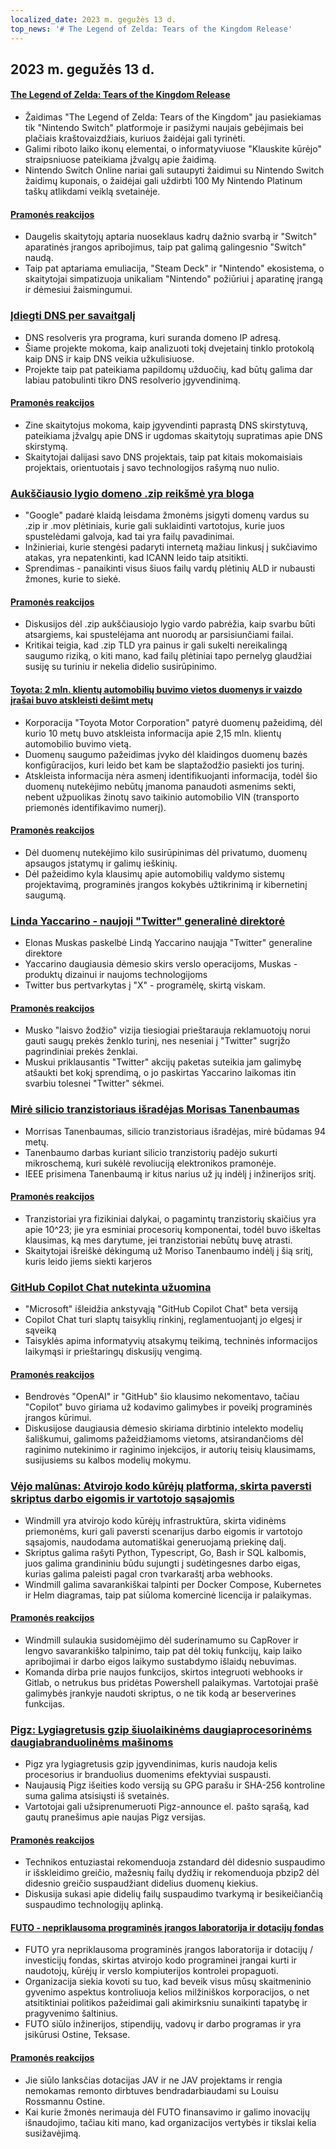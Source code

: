 ```yaml
---
localized_date: 2023 m. gegužės 13 d.
top_news: '# The Legend of Zelda: Tears of the Kingdom Release'
---
```


## 2023 m. gegužės 13 d.

#### [The Legend of Zelda: Tears of the Kingdom Release](https://www.zelda.com/tears-of-the-kingdom/)

- Žaidimas "The Legend of Zelda: Tears of the Kingdom" jau pasiekiamas tik "Nintendo Switch" platformoje ir pasižymi naujais gebėjimais bei plačiais kraštovaizdžiais, kuriuos žaidėjai gali tyrinėti.
- Galimi riboto laiko ikonų elementai, o informatyviuose "Klauskite kūrėjo" straipsniuose pateikiama įžvalgų apie žaidimą.
- Nintendo Switch Online nariai gali sutaupyti žaidimui su Nintendo Switch žaidimų kuponais, o žaidėjai gali uždirbti 100 My Nintendo Platinum taškų atlikdami veiklą svetainėje.

#### [Pramonės reakcijos](http://news.ycombinator.com/item?id=35912318)

- Daugelis skaitytojų aptaria nuoseklaus kadrų dažnio svarbą ir "Switch" aparatinės įrangos apribojimus, taip pat galimą galingesnio "Switch" naudą.
- Taip pat aptariama emuliacija, "Steam Deck" ir "Nintendo" ekosistema, o skaitytojai simpatizuoja unikaliam "Nintendo" požiūriui į aparatinę įrangą ir dėmesiui žaismingumui.

### [Įdiegti DNS per savaitgalį](https://implement-dns.wizardzines.com/)

- DNS resolveris yra programa, kuri suranda domeno IP adresą.
- Šiame projekte mokoma, kaip analizuoti tokį dvejetainį tinklo protokolą kaip DNS ir kaip DNS veikia užkulisiuose.
- Projekte taip pat pateikiama papildomų užduočių, kad būtų galima dar labiau patobulinti tikro DNS resolverio įgyvendinimą.

#### [Pramonės reakcijos](http://news.ycombinator.com/item?id=35916064)

- Zine skaitytojus mokoma, kaip įgyvendinti paprastą DNS skirstytuvą, pateikiama įžvalgų apie DNS ir ugdomas skaitytojų supratimas apie DNS skirstymą.
- Skaitytojai dalijasi savo DNS projektais, taip pat kitais mokomaisiais projektais, orientuotais į savo technologijos rašymą nuo nulio.

### [Aukščiausio lygio domeno .zip reikšmė yra bloga](https://financialstatement.zip/)

- "Google" padarė klaidą leisdama žmonėms įsigyti domenų vardus su .zip ir .mov plėtiniais, kurie gali suklaidinti vartotojus, kurie juos spustelėdami galvoja, kad tai yra failų pavadinimai.
- Inžinieriai, kurie stengėsi padaryti internetą mažiau linkusį į sukčiavimo atakas, yra nepatenkinti, kad ICANN leido taip atsitikti.
- Sprendimas - panaikinti visus šiuos failų vardų plėtinių ALD ir nubausti žmones, kurie to siekė.

#### [Pramonės reakcijos](http://news.ycombinator.com/item?id=35920336)

- Diskusijos dėl .zip aukščiausiojo lygio vardo pabrėžia, kaip svarbu būti atsargiems, kai spustelėjama ant nuorodų ar parsisiunčiami failai.
- Kritikai teigia, kad .zip TLD yra painus ir gali sukelti nereikalingą saugumo riziką, o kiti mano, kad failų plėtiniai tapo pernelyg glaudžiai susiję su turiniu ir nekelia didelio susirūpinimo.

#### [Toyota: 2 mln. klientų automobilių buvimo vietos duomenys ir vaizdo įrašai buvo atskleisti dešimt metų](https://www.bleepingcomputer.com/news/security/toyota-car-location-data-of-2-million-customers-exposed-for-ten-years/)

- Korporacija "Toyota Motor Corporation" patyrė duomenų pažeidimą, dėl kurio 10 metų buvo atskleista informacija apie 2,15 mln. klientų automobilio buvimo vietą.
- Duomenų saugumo pažeidimas įvyko dėl klaidingos duomenų bazės konfigūracijos, kuri leido bet kam be slaptažodžio pasiekti jos turinį.
- Atskleista informacija nėra asmenį identifikuojanti informacija, todėl šio duomenų nutekėjimo nebūtų įmanoma panaudoti asmenims sekti, nebent užpuolikas žinotų savo taikinio automobilio VIN (transporto priemonės identifikavimo numerį).

#### [Pramonės reakcijos](http://news.ycombinator.com/item?id=35919133)

- Dėl duomenų nutekėjimo kilo susirūpinimas dėl privatumo, duomenų apsaugos įstatymų ir galimų ieškinių.
- Dėl pažeidimo kyla klausimų apie automobilių valdymo sistemų projektavimą, programinės įrangos kokybės užtikrinimą ir kibernetinį saugumą.

### [Linda Yaccarino - naujoji "Twitter" generalinė direktorė](https://twitter.com/elonmusk/status/1657050349608501249)

- Elonas Muskas paskelbė Lindą Yaccarino naująja "Twitter" generaline direktore
- Yaccarino daugiausia dėmesio skirs verslo operacijoms, Muskas - produktų dizainui ir naujoms technologijoms
- Twitter bus pertvarkytas į "X" - programėlę, skirtą viskam.

#### [Pramonės reakcijos](http://news.ycombinator.com/item?id=35917912)

- Musko "laisvo žodžio" vizija tiesiogiai prieštarauja reklamuotojų norui gauti saugų prekės ženklo turinį, nes neseniai į "Twitter" sugrįžo pagrindiniai prekės ženklai.
- Muskui priklausantis "Twitter" akcijų paketas suteikia jam galimybę atšaukti bet kokį sprendimą, o jo paskirtas Yaccarino laikomas itin svarbiu tolesnei "Twitter" sėkmei.

### [Mirė silicio tranzistoriaus išradėjas Morisas Tanenbaumas](https://spectrum.ieee.org/in-memoriam-may-2023)

- Morrisas Tanenbaumas, silicio tranzistoriaus išradėjas, mirė būdamas 94 metų.
- Tanenbaumo darbas kuriant silicio tranzistorių padėjo sukurti mikroschemą, kuri sukėlė revoliuciją elektronikos pramonėje.
- IEEE prisimena Tanenbaumą ir kitus narius už jų indėlį į inžinerijos sritį.

#### [Pramonės reakcijos](http://news.ycombinator.com/item?id=35920261)

- Tranzistoriai yra fizikiniai dalykai, o pagamintų tranzistorių skaičius yra apie 10^23; jie yra esminiai procesorių komponentai, todėl buvo iškeltas klausimas, ką mes darytume, jei tranzistoriai nebūtų buvę atrasti.
- Skaitytojai išreiškė dėkingumą už Moriso Tanenbaumo indėlį į šią sritį, kuris leido jiems siekti karjeros

### [GitHub Copilot Chat nutekinta užuomina](https://twitter.com/marvinvonhagen/status/1657060506371346432)

- "Microsoft" išleidžia ankstyvąją "GitHub Copilot Chat" beta versiją
- Copilot Chat turi slaptų taisyklių rinkinį, reglamentuojantį jo elgesį ir sąveiką
- Taisyklės apima informatyvių atsakymų teikimą, techninės informacijos laikymąsi ir prieštaringų diskusijų vengimą.

#### [Pramonės reakcijos](http://news.ycombinator.com/item?id=35921375)

- Bendrovės "OpenAI" ir "GitHub" šio klausimo nekomentavo, tačiau "Copilot" buvo giriama už kodavimo galimybes ir poveikį programinės įrangos kūrimui.
- Diskusijose daugiausia dėmesio skiriama dirbtinio intelekto modelių šališkumui, galimoms pažeidžiamoms vietoms, atsirandančioms dėl raginimo nutekinimo ir raginimo injekcijos, ir autorių teisių klausimams, susijusiems su kalbos modelių mokymu.

### [Vėjo malūnas: Atvirojo kodo kūrėjų platforma, skirta paversti skriptus darbo eigomis ir vartotojo sąsajomis](https://github.com/windmill-labs/windmill)

- Windmill yra atvirojo kodo kūrėjų infrastruktūra, skirta vidinėms priemonėms, kuri gali paversti scenarijus darbo eigomis ir vartotojo sąsajomis, naudodama automatiškai generuojamą priekinę dalį.
- Skriptus galima rašyti Python, Typescript, Go, Bash ir SQL kalbomis, juos galima grandininiu būdu sujungti į sudėtingesnes darbo eigas, kurias galima paleisti pagal cron tvarkaraštį arba webhooks.
- Windmill galima savarankiškai talpinti per Docker Compose, Kubernetes ir Helm diagramas, taip pat siūloma komercinė licencija ir palaikymas.

#### [Pramonės reakcijos](http://news.ycombinator.com/item?id=35920082)

- Windmill sulaukia susidomėjimo dėl suderinamumo su CapRover ir lengvo savarankiško talpinimo, taip pat dėl tokių funkcijų, kaip laiko apribojimai ir darbo eigos laikymo sustabdymo išlaidų nebuvimas.
- Komanda dirba prie naujos funkcijos, skirtos integruoti webhooks ir Gitlab, o netrukus bus pridėtas Powershell palaikymas. Vartotojai prašė galimybės įrankyje naudoti skriptus, o ne tik kodą ar beserverines funkcijas.

### [Pigz: Lygiagretusis gzip šiuolaikinėms daugiaprocesorinėms daugiabranduolinėms mašinoms](https://zlib.net/pigz/)

- Pigz yra lygiagretusis gzip įgyvendinimas, kuris naudoja kelis procesorius ir branduolius duomenims efektyviai suspausti.
- Naujausią Pigz išeities kodo versiją su GPG parašu ir SHA-256 kontroline suma galima atsisiųsti iš svetainės.
- Vartotojai gali užsiprenumeruoti Pigz-announce el. pašto sąrašą, kad gautų pranešimus apie naujas Pigz versijas.

#### [Pramonės reakcijos](http://news.ycombinator.com/item?id=35914447)

- Technikos entuziastai rekomenduoja zstandard dėl didesnio suspaudimo ir išskleidimo greičio, mažesnių failų dydžių ir rekomenduoja pbzip2 dėl didesnio greičio suspaudžiant didelius duomenų kiekius.
- Diskusija sukasi apie didelių failų suspaudimo tvarkymą ir besikeičiančią suspaudimo technologijų aplinką.

#### [FUTO - nepriklausoma programinės įrangos laboratorija ir dotacijų fondas](https://futo.org/)

- FUTO yra nepriklausoma programinės įrangos laboratorija ir dotacijų / investicijų fondas, skirtas atvirojo kodo programinei įrangai kurti ir naudotojų, kūrėjų ir verslo kompiuterijos kontrolei propaguoti.
- Organizacija siekia kovoti su tuo, kad beveik visus mūsų skaitmeninio gyvenimo aspektus kontroliuoja kelios milžiniškos korporacijos, o net atsitiktiniai politikos pažeidimai gali akimirksniu sunaikinti tapatybę ir pragyvenimo šaltinius.
- FUTO siūlo inžinerijos, stipendijų, vadovų ir darbo programas ir yra įsikūrusi Ostine, Teksase.

#### [Pramonės reakcijos](http://news.ycombinator.com/item?id=35911406)

- Jie siūlo lanksčias dotacijas JAV ir ne JAV projektams ir rengia nemokamas remonto dirbtuves bendradarbiaudami su Louisu Rossmannu Ostine.
- Kai kurie žmonės nerimauja dėl FUTO finansavimo ir galimo inovacijų išnaudojimo, tačiau kiti mano, kad organizacijos vertybės ir tikslai kelia susižavėjimą.
